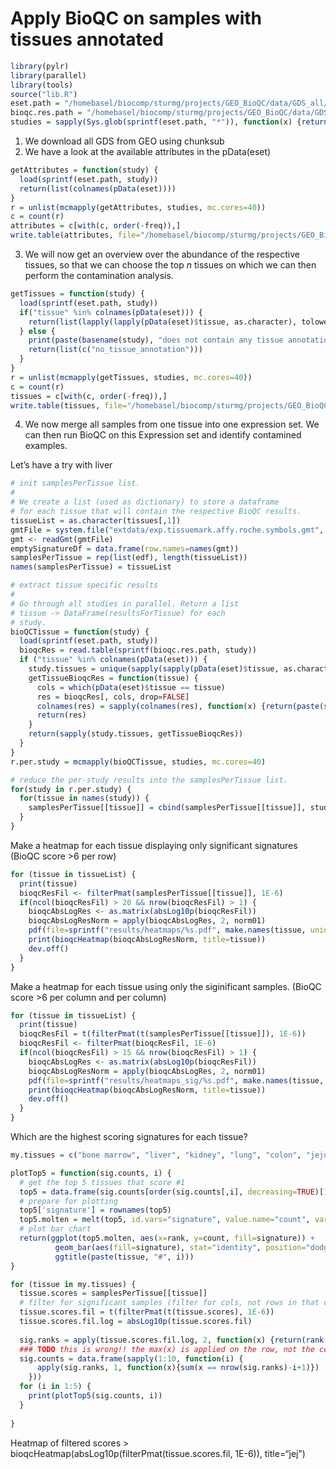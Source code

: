 Apply BioQC on samples with tissues annotated
=============================================

```r
library(pylr)
library(parallel)
library(tools)
source("lib.R")
eset.path = "/homebasel/biocomp/sturmg/projects/GEO_BioQC/data/GDS_all/%s.Rdata"
bioqc.res.path = "/homebasel/biocomp/sturmg/projects/GEO_BioQC/data/GDS_all/plots/%s_bioqc_res.tab"
studies = sapply(Sys.glob(sprintf(eset.path, "*")), function(x) {return (file_path_sans_ext(basename(x)))})
```

1. We download all GDS from GEO using chunksub
2. We have a look at the available attributes in the pData(eset)

```r
getAttributes = function(study) { 
  load(sprintf(eset.path, study))
  return(list(colnames(pData(eset))))
}
r = unlist(mcmapply(getAttributes, studies, mc.cores=40))
c = count(r)
attributes = c[with(c, order(-freq)),]
write.table(attributes, file="/homebasel/biocomp/sturmg/projects/GEO_BioQC/BioQC_GEO_analysis/results/geo_gds_attributes.tsv")
```

3. We will now get an overview over the abundance of the respective tissues, so that we can choose the top $n$ tissues on which we can then perform the contamination analysis. 

```r
getTissues = function(study) {
  load(sprintf(eset.path, study))
  if("tissue" %in% colnames(pData(eset))) {
    return(list(lapply(lapply(pData(eset)$tissue, as.character), tolower)))
  } else {
    print(paste(basename(study), "does not contain any tissue annotation. "))
    return(list(c("no_tissue_annotation")))
  }
}
r = unlist(mcmapply(getTissues, studies, mc.cores=40))
c = count(r)
tissues = c[with(c, order(-freq)),]
write.table(tissues, file="/homebasel/biocomp/sturmg/projects/GEO_BioQC/BioQC_GEO_analysis/results/geo_gds_tissues.tsv")
```

4. We now merge all samples from one tissue into one expression set.
We can then run BioQC on this Expression set and identify contamined examples. 

Let's have a try with liver
```r
# init samplesPerTissue list. 
#
# We create a list (used as dictionary) to store a dataframe 
# for each tissue that will contain the respective BioQC results. 
tissueList = as.character(tissues[,1])
gmtFile = system.file("extdata/exp.tissuemark.affy.roche.symbols.gmt", package="BioQC")
gmt <- readGmt(gmtFile)
emptySignatureDf = data.frame(row.names=names(gmt))
samplesPerTissue = rep(list(edf), length(tissueList))
names(samplesPerTissue) = tissueList

# extract tissue specific results
#
# Go through all studies in parallel. Return a list 
# tissue -> DataFrame(resultsForTissue) for each 
# study. 
bioQCTissue = function(study) {
  load(sprintf(eset.path, study))
  bioqcRes = read.table(sprintf(bioqc.res.path, study))
  if ("tissue" %in% colnames(pData(eset))) {
    study.tissues = unique(sapply(sapply(pData(eset)$tissue, as.character), tolower))
    getTissueBioqcRes = function(tissue) {
      cols = which(pData(eset)$tissue == tissue)
      res = bioqcRes[, cols, drop=FALSE]
      colnames(res) = sapply(colnames(res), function(x) {return(paste(study, x, sep="."))})
      return(res)
    }
    return(sapply(study.tissues, getTissueBioqcRes))
  } 
}
r.per.study = mcmapply(bioQCTissue, studies, mc.cores=40)

# reduce the per-study results into the samplesPerTissue list. 
for(study in r.per.study) {
  for(tissue in names(study)) {
    samplesPerTissue[[tissue]] = cbind(samplesPerTissue[[tissue]], study[[tissue]])
  }  
}
```


Make a heatmap for each tissue displaying only significant signatures (BioQC score >6 per row)
```r
for (tissue in tissueList) {
  print(tissue)
  bioqcResFil <- filterPmat(samplesPerTissue[[tissue]], 1E-6)
  if(ncol(bioqcResFil) > 20 && nrow(bioqcResFil) > 1) {  
    bioqcAbsLogRes <- as.matrix(absLog10p(bioqcResFil))
    bioqcAbsLogResNorm = apply(bioqcAbsLogRes, 2, norm01)
    pdf(file=sprintf("results/heatmaps/%s.pdf", make.names(tissue, unique=TRUE)), width=100, height=15)
    print(bioqcHeatmap(bioqcAbsLogResNorm, title=tissue))
    dev.off()
  }  
}

```

Make a heatmap for each tissue using only the siginificant samples. (BioQC score >6 per column and per column)
```r
for (tissue in tissueList) {
  print(tissue)
  bioqcResFil = t(filterPmat(t(samplesPerTissue[[tissue]]), 1E-6))
  bioqcResFil <- filterPmat(bioqcResFil, 1E-6)
  if(ncol(bioqcResFil) > 15 && nrow(bioqcResFil) > 1) {  
    bioqcAbsLogRes <- as.matrix(absLog10p(bioqcResFil))
    bioqcAbsLogResNorm = apply(bioqcAbsLogRes, 2, norm01)
    pdf(file=sprintf("results/heatmaps_sig/%s.pdf", make.names(tissue, unique=TRUE)), width=100, height=15)
    print(bioqcHeatmap(bioqcAbsLogResNorm, title=tissue))
    dev.off()
  }  
}

```

Which are the highest scoring signatures for each tissue?
```r
my.tissues = c("bone marrow", "liver", "kidney", "lung", "colon", "jejunum")

plotTop5 = function(sig.counts, i) {
  # get the top 5 tissues that score #1
  top5 = data.frame(sig.counts[order(sig.counts[,i], decreasing=TRUE)[1:5], i, drop=FALSE])
  # prepare for plotting
  top5['signature'] = rownames(top5)
  top5.molten = melt(top5, id.vars="signature", value.name="count", variable.name="rank" )
  # plot bar chart 
  return(ggplot(top5.molten, aes(x=rank, y=count, fill=signature)) +
          geom_bar(aes(fill=signature), stat="identity", position="dodge") +
          ggtitle(paste(tissue, "#", i)))
}

for (tissue in my.tissues) {
  tissue.scores = samplesPerTissue[[tissue]]
  # filter for significant samples (filter for cols, not rows in that case)
  tissue.scores.fil = t(filterPmat(t(tissue.scores), 1E-6))
  tissue.scores.fil.log = absLog10p(tissue.scores.fil)
  
  sig.ranks = apply(tissue.scores.fil.log, 2, function(x) {return(rank(x, ties.method="first"))})
  ### TODO this is wrong!! the max(x) is applied on the row, not the column. 
  sig.counts = data.frame(sapply(1:10, function(i) {
      apply(sig.ranks, 1, function(x){sum(x == nrow(sig.ranks)-i+1)})
    }))
  for (i in 1:5) {
    print(plotTop5(sig.counts, i))
  }
  
}

```

Heatmap of filtered scores
> bioqcHeatmap(absLog10p(filterPmat(tissue.scores.fil, 1E-6)), title="jej")



